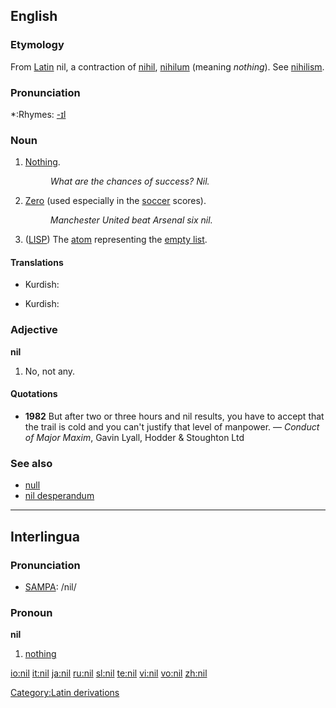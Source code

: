 {{see|ni-l}}
==English==

===Etymology===
From [[w:Latin|Latin]] nil, a contraction of [[nihil]], [[nihilum]] (meaning ''nothing''). See [[nihilism]].

===Pronunciation===
*:Rhymes: [[Rhymes:English:-ɪl|-ɪl]]

===Noun===
{{en-noun}}

# [[Nothing]].
#:''What are the chances of success?  Nil.''
# [[Zero]] (used especially in the [[soccer]] scores).
#:''Manchester United beat Arsenal six nil.''
# {{complang}} ([[LISP]]) The [[atom]] representing the [[empty list]].

====Translations====
{{trans-top|Nothing}}
{{trans-mid}}
*Kurdish: {{KUchar|[[هیچ]]}}
{{trans-bottom}}

{{trans-top|Zero (used especially in the soccer scores}}
{{trans-mid}}
*Kurdish: {{KUchar|[[هیچ]]}}
{{trans-bottom}}

{{trans-top|(''computer language'') (LISP) The atom representing the empty list}}
{{trans-mid}}
{{trans-bottom}}

===Adjective===
'''nil'''

# No, not any.

====Quotations====
*'''1982''' But after two or three hours and nil results, you have to accept that the trail is cold and you can't justify that level of manpower. &mdash; ''Conduct of Major Maxim'', Gavin Lyall, Hodder & Stoughton Ltd

===See also===
*[[null]]
*[[nil desperandum]]

[[Category:Latin derivations]]

----

==Interlingua==

===Pronunciation===
*[[SAMPA]]: /nil/

===Pronoun===
'''nil'''  {{context|Indefinite pronoun}}

# [[nothing]]

[[io:nil]]
[[it:nil]]
[[ja:nil]]
[[ru:nil]]
[[sl:nil]]
[[te:nil]]
[[vi:nil]]
[[vo:nil]]
[[zh:nil]]